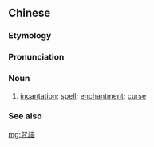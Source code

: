 {{also|咒语}}
==Chinese==
{{zh-forms|s=咒语}}

===Etymology===
{{zh-compound|咒|語|incantation, magic spell|words}}

===Pronunciation===
{{zh-pron
|m=zhòuyǔ
|c=zau3 jyu5
|cat=n
}}

===Noun===
{{zh-noun}}

# [[incantation]]; [[spell]]; [[enchantment]]; [[curse]]

===See also===
{{pedialite|lang=zh}}

[[mg:咒語]]